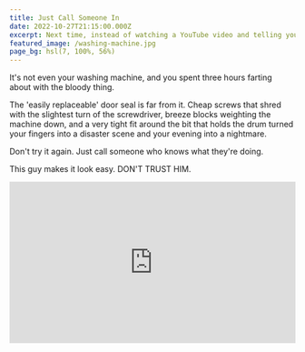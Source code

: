 ```yaml
---
title: Just Call Someone In
date: 2022-10-27T21:15:00.000Z
excerpt: Next time, instead of watching a YouTube video and telling yourself 'that looks easy', call someone out.
featured_image: /washing-machine.jpg
page_bg: hsl(7, 100%, 56%)
---
```


It's not even your washing machine, and you spent three hours farting about with the bloody thing.

The 'easily replaceable' door seal is far from it. Cheap screws that shred with the slightest turn of the screwdriver, breeze blocks weighting the machine down, and a very tight fit around the bit that holds the drum turned your fingers into a disaster scene and your evening into a nightmare.

Don't try it again. Just call someone who knows what they're doing.

This guy makes it look easy. DON'T TRUST HIM.

<iframe
  width="100%"
  style="aspect-ratio: 16/9"
  src="https://www.youtube.com/embed/XdAB4dfSuJI"
  title="YouTube video player"
  frameborder="0"
  allow="accelerometer; autoplay; clipboard-write; encrypted-media; gyroscope; picture-in-picture"
  allowfullscreen
></iframe>
